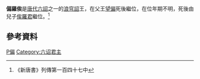 '''偏羅俟'''是[[唐代|唐代]][[六詔|六詔]]之一的[[浪穹詔|浪穹詔]]王，在父王[[望偏|望偏]]死後繼位，在位年期不明，死後由兒子[[俟羅君|俟羅君]]繼位。<ref>《新唐書》列傳第一百四十七中</ref>

{{start box}}
{{s-before|[[望偏|望偏]]}}
{{s-title|[[六詔|六詔]][[浪穹詔|浪穹詔]]王}}
{{s-after|[[俟羅君|俟羅君]]}}
{{end box}}

==參考資料==
<div class="references-small">
<references/>
</div>
{{六詔君主}}
[[Category:唐朝人|P偏]]
[[Category:六诏君主|Category:六诏君主]]